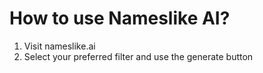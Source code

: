# How to use Nameslike AI?

1. Visit nameslike.ai
2. Select your preferred filter and use the generate button

